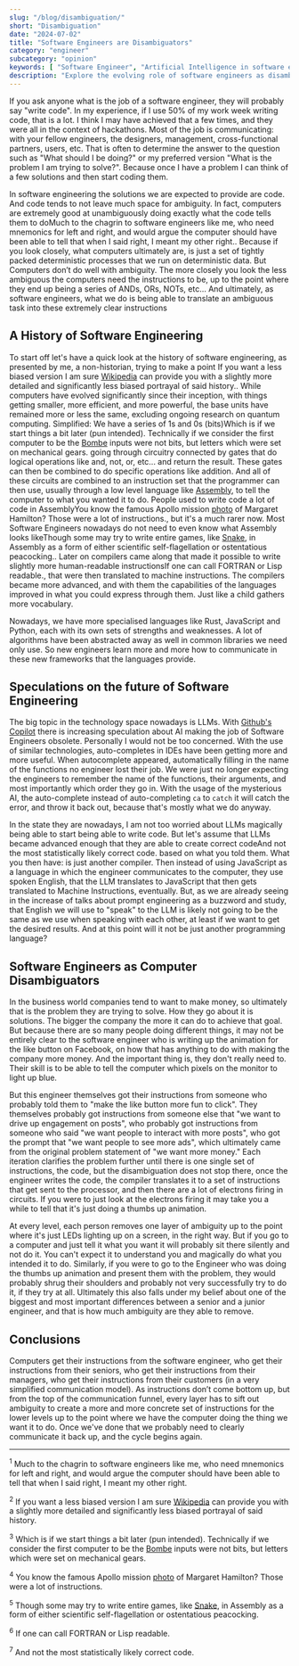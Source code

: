 ```yaml
---
slug: "/blog/disambiguation/"
short: "Disambiguation"
date: "2024-07-02"
title: "Software Engineers are Disambiguators"
category: "engineer"
subcategory: "opinion"
keywords: [ "Software Engineer", "Artificial Intelligence in software engineering", "software development evolution", "career progression", "senior engineer", "senior software engineer", "principal engineer", "staff engineer", "senior staff engineer", "disambiguation", "history of computers", "future of software engineering", "speculation"]
description: "Explore the evolving role of software engineers as disambiguators, from the history of programming languages to speculations on AI's impact on the field and why I think coding is the least essential part of a software engineer's job."
---
```



If you ask anyone what is the job of a software engineer, they will probably say "write code". In my experience, if I use 50% of my work week writing code, that is a lot. I think I may have achieved that a few times, and they were all in the context of hackathons. Most of the job is communicating: with your fellow engineers, the designers, management, cross-functional partners, users, etc. That is often to determine the answer to the question such as "What should I be doing?" or my preferred version "What is the problem I am trying to solve?". Because once I have a problem I can think of a few solutions and then start coding them.

In software engineering the solutions we are expected to provide are code. And code tends to not leave much space for ambiguity. In fact, computers are extremely good at unambiguously doing exactly what the code tells them to do<Footnote presentation="1">Much to the chagrin to software engineers like me, who need mnemonics for left and right, and would argue the computer should have been able to tell that when I said right, I meant my other right.</Footnote>. Because if you look closely, what computers ultimately are, is just a set of tightly packed deterministic processes that we run on deterministic data. But Computers don’t do well with ambiguity. The more closely you look the less ambiguous the computers need the instructions to be, up to the point where they end up being a series of ANDs, ORs, NOTs, etc… And ultimately, as software engineers, what we do is being able to translate an ambiguous task into these extremely clear instructions

## A History of Software Engineering
To start off let's have a quick look at the history of software engineering, as presented by me, a non-historian, trying to make a point<Footnote presentation="2"> If you want a less biased version I am sure <a href="https://en.wikipedia.org/wiki/History_of_software_engineering" target="_blank">Wikipedia</a> can provide you with a slightly more detailed and significantly less biased portrayal of said history.</Footnote>. While computers have evolved significantly since their inception, with things getting smaller, more efficient, and more powerful, the base units have remained more or less the same, excluding ongoing research on quantum computing. Simplified: We have a series of 1s and 0s (bits)<Footnote presentation="3">Which is if we start things a bit later (pun intended). Technically if we consider the first computer to be the <a href="https://en.wikipedia.org/wiki/Bombe" target="_blank">Bombe</a> inputs were not bits, but letters which were set on mechanical gears.</Footnote> going through circuitry connected by gates that do logical operations like and, not, or, etc... and return the result. These gates can then be combined to do specific operations like addition. And all of these circuits are combined to an instruction set that the programmer can then use, usually through a low level language like <a href="https://en.wikipedia.org/wiki/Assembly_language" target="_blank">Assembly</a>, to tell the computer to what you wanted it to do. People used to write code a lot of code in Assembly<Footnote presentation="4">You know the famous Apollo mission <a href="https://en.wikipedia.org/wiki/Apollo_Guidance_Computer#/media/File:Margaret_Hamilton_-_restoration.jpg" target="_blank">photo</a> of Margaret Hamilton? Those were a lot of instructions.</Footnote>, but it's a much rarer now. Most Software Engineers nowadays do not need to even know what Assembly looks like<Footnote presentation="5">Though some may try to write entire games, like <a href="https://www.reddit.com/r/programming/comments/4pphk3/i_made_this_512_byte_snake_game_in_pure_assembly/" target="_blank">Snake</a>, in Assembly as a form of either scientific self-flagellation or ostentatious peacocking.</Footnote>. Later on compilers came along that made it possible to write slightly more human-readable instructions<Footnote presentation="6">If one can call FORTRAN or Lisp readable.</Footnote>, that were then translated to machine instructions. The compilers became more advanced, and with them the capabilities of the languages improved in what you could express through them. Just like a child gathers more vocabulary. 

Nowadays, we have more specialised languages like Rust, JavaScript and Python, each with its own sets of strengths and weaknesses. A lot of algorithms have been abstracted away as well in common libraries we need only use. So new engineers learn more and more how to communicate in these new frameworks that the languages provide.

## Speculations on the future of Software Engineering
The big topic in the technology space nowadays is LLMs. With <a href="https://github.com/features/copilot" target="_blank">Github's Copilot</a> there is increasing speculation about AI making the job of Software Engineers obsolete. Personally I would not be too concerned. With the use of similar technologies, auto-completes in IDEs have been getting more and more useful. When autocomplete appeared, automatically filling in the name of the functions no engineer lost their job. We were just no longer expecting the engineers to remember the name of the functions, their arguments, and most importantly which order they go in. With the usage of the mysterious AI, the auto-complete instead of auto-completing `ca` to `catch` it will catch the error, and throw it back out, because that's mostly what we do anyway.

In the state they are nowadays, I am not too worried about LLMs magically being able to start being able to write code. But let's assume that LLMs became advanced enough that they are able to create correct code<Footnote presentation="7">And not the most statistically likely correct code.</Footnote> based on what you told them. What you then have: is just another compiler. Then instead of using JavaScript as a language in which the engineer communicates to the computer, they use spoken English, that the LLM translates to JavaScript that then gets translated to Machine Instructions, eventually. But, as we are already seeing in the increase of talks about prompt engineering as a buzzword and study, that English we will use to "speak" to the LLM is likely not going to be the same as we use when speaking with each other, at least if we want to get the desired results. And at this point will it not be just another programming language?  

## Software Engineers as Computer Disambiguators
In the business world companies tend to want to make money, so ultimately that is the problem they are trying to solve. How they go about it is solutions. The bigger the company the more it can do to achieve that goal. But because there are so many people doing different things, it may not be entirely clear to the software engineer who is writing up the animation for the like button on Facebook, on how that has anything to do with making the company more money. And the important thing is, they don't really need to. Their skill is to be able to tell the computer which pixels on the monitor to light up blue. 

But this engineer themselves got their instructions from someone who probably told them to "make the like button more fun to click". They themselves probably got instructions from someone else that "we want to drive up engagement on posts", who probably got instructions from someone who said "we want people to interact with more posts", who got the prompt that "we want people to see more ads", which ultimately came from the original problem statement of "we want more money." Each iteration clarifies the problem further until there is one single set of instructions, the code, but the disambiguation does not stop there, once the engineer writes the code, the compiler translates it to a set of instructions that get sent to the processor, and then there are a lot of electrons firing in circuits. If you were to just look at the electrons firing it may take you a while to tell that it's just doing a thumbs up animation.

At every level, each person removes one layer of ambiguity up to the point where it's just LEDs lighting up on a screen, in the right way. But if you go to a computer and just tell it what you want it will probably sit there silently and not do it. You can't expect it to understand you and magically do what you intended it to do. Similarly, if you were to go to the Engineer who was doing the thumbs up animation and present them with the problem, they would probably shrug their shoulders and probably not very successfully try to do it, if they try at all. Ultimately this also falls under my belief about one of the biggest and most important differences between a senior and a junior engineer, and that is how much ambiguity are they able to remove.

## Conclusions
Computers get their instructions from the software engineer, who get their instructions from their seniors, who get their instructions from their managers, who get their instructions from their customers (in a very simplified communication model). As instructions don’t come bottom up, but from the top of the communication funnel, every layer has to sift out ambiguity to create a more and more concrete set of instructions for the lower levels up to the point where we have the computer doing the thing we want it to do. Once we've done that we probably need to clearly communicate it back up, and the cycle begins again.

---

<sup>1</sup> Much to the chagrin to software engineers like me, who need mnemonics for left and right, and would argue the computer should have been able to tell that when I said right, I meant my other right.  

<sup>2</sup> If you want a less biased version I am sure <a href="https://en.wikipedia.org/wiki/History_of_software_engineering" target="_blank">Wikipedia</a> can provide you with a slightly more detailed and significantly less biased portrayal of said history.

<sup>3</sup> Which is if we start things a bit later (pun intended). Technically if we consider the first computer to be the <a href="https://en.wikipedia.org/wiki/Bombe" target="_blank">Bombe</a> inputs were not bits, but letters which were set on mechanical gears. 

<sup>4</sup> You know the famous Apollo mission <a href="https://en.wikipedia.org/wiki/Apollo_Guidance_Computer#/media/File:Margaret_Hamilton_-_restoration.jpg" target="_blank">photo</a> of Margaret Hamilton? Those were a lot of instructions.

<sup>5</sup> Though some may try to write entire games, like <a href="https://www.reddit.com/r/programming/comments/4pphk3/i_made_this_512_byte_snake_game_in_pure_assembly/" target="_blank">Snake</a>, in Assembly as a form of either scientific self-flagellation or ostentatious peacocking.

<sup>6</sup> If one can call FORTRAN or Lisp readable. 

<sup>7</sup> And not the most statistically likely correct code.